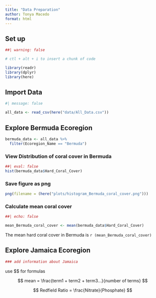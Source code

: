 ```yaml
---
title: "Data Preparation"
author: Tonya Macedo
format: html
---
```


## Set up

```r
##| warning: false

# ctl + alt + i to insert a chunk of code

library(readr)
library(dplyr)
library(here)
```

## Import Data

```r
#| message: false

all_data <- read_csv(here("data/All_Data.csv"))
```

## Explore Bermuda Ecoregion

```r

bermuda_data <- all_data %>%
  filter(Ecoregion_Name == "Bermuda")

```

### View Distribution of coral cover in Bermuda

```r
##| eval: false
hist(bermuda_data$Hard_Coral_Cover)
```

### Save figure as png

```r
png(filename = (here("plots/histogram_Bermuda_coral_cover.png")))
```

### Calculate mean coral cover

```r
##| echo: false

mean_Bermuda_coral_cover <- mean(bermuda_data$Hard_Coral_Cover)
```

The mean hard coral cover in Bermuda is `r (mean_Bermuda_coral_cover)`

## Explore Jamaica Ecoregion

```r
### add information about Jamaica
```

use \$\$ for formulas

$$
mean = \frac{term1 + term2 + term3...}{number of terms}
$$

$$
Redfield Ratio = \frac{Nitrate}{Phosphate}
$$
